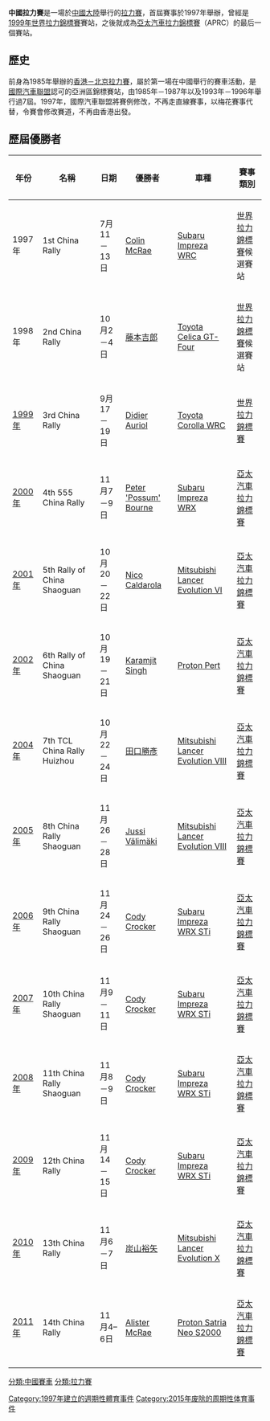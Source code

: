 {{unreferenced|time=2018-05-21T13:52:29+00:00}}
'''中國拉力賽'''是一場於[[中國大陸|中國大陸]]舉行的[[拉力賽|拉力賽]]，首屆賽事於1997年舉辦，曾經是[[1999年世界拉力錦標賽|1999年世界拉力錦標賽]]賽站，之後就成為[[亞太汽車拉力錦標賽|亞太汽車拉力錦標賽]]（APRC）的最后一個賽站。

==歷史==
前身為1985年舉辦的[[港京拉力賽|香港－北京拉力賽]]，屬於第一場在中國舉行的賽車活動，是[[國際汽車聯盟|國際汽車聯盟]]認可的亞洲區錦標賽站，由1985年－1987年以及1993年－1996年舉行過7屆。1997年，國際汽車聯盟將賽例修改，不再走直線賽事，以梅花賽事代替，令賽會修改賽道，不再由香港出發。

==歷屆優勝者==
{|class="wikitable"
|-
!年份!!名稱!!日期!!優勝者!!車種!!賽事類別
|-
| 1997年
| 1st China Rally 
| 7月11－13日
| {{Flagicon|GBR}} [[Colin_McRae|Colin McRae]]
| [[Subaru_Impreza_WRC|Subaru Impreza WRC]] 
| [[世界拉力錦標賽|世界拉力錦標賽]]候選賽站
|-
| 1998年
| 2nd China Rally 
| 10月2－4日
| {{Flagicon|JPN}} [[藤本吉郎|藤本吉郎]]
| [[Toyota_Celica_GT-Four|Toyota Celica GT-Four]] 
| [[世界拉力錦標賽|世界拉力錦標賽]]候選賽站
|-
| [[1999年世界拉力錦標賽|1999年]]
| 3rd China Rally 
| 9月17－19日
| {{Flagicon|FRA}} [[Didier_Auriol|Didier Auriol]]
| [[Toyota_Corolla_WRC|Toyota Corolla WRC]]
| [[世界拉力錦標賽|世界拉力錦標賽]]
|-
| [[2000年亞太汽車拉力錦標賽|2000年]]
| 4th 555 China Rally 
| 11月7－9日
| {{Flagicon|NZL}} [[Peter_'Possum'_Bourne|Peter 'Possum' Bourne]]
| [[Subaru_Impreza_WRX|Subaru Impreza WRX]]
| [[亞太汽車拉力錦標賽|亞太汽車拉力錦標賽]]
|-
| [[2001年亞太汽車拉力錦標賽|2001年]]
| 5th Rally of China Shaoguan
| 10月20－22日
| {{Flagicon|ITA}} [[Nico_Caldarola|Nico Caldarola]]
| [[Mitsubishi_Lancer_Evolution_VI|Mitsubishi Lancer Evolution VI]] 
| [[亞太汽車拉力錦標賽|亞太汽車拉力錦標賽]]
|-
| [[2002年亞太汽車拉力錦標賽|2002年]]
| 6th Rally of China Shaoguan 
| 10月19－21日
| {{Flagicon|MAS}} [[Karamjit_Singh|Karamjit Singh]]
| [[Proton_Pert|Proton Pert]] 
| [[亞太汽車拉力錦標賽|亞太汽車拉力錦標賽]]
|-
| [[2004年亞太汽車拉力錦標賽|2004年]]
| 7th TCL China Rally Huizhou 
| 10月22－24日
| {{Flagicon|JPN}} [[田口勝彥|田口勝彥]]
| [[Mitsubishi_Lancer_Evolution_VIII|Mitsubishi Lancer Evolution VIII]]
| [[亞太汽車拉力錦標賽|亞太汽車拉力錦標賽]]
|-
| [[2005年亞太汽車拉力錦標賽|2005年]]
| 8th China Rally Shaoguan
| 11月26－28日
| {{Flagicon|FIN}} [[Jussi_Välimäki|Jussi Välimäki]]
| [[Mitsubishi_Lancer_Evolution_VIII|Mitsubishi Lancer Evolution VIII]]
| [[亞太汽車拉力錦標賽|亞太汽車拉力錦標賽]]
|-
| [[2006年亞太汽車拉力錦標賽|2006年]]
| 9th China Rally Shaoguan
| 11月24－26日
| {{Flagicon|AUS}} [[Cody_Crocker|Cody Crocker]]
| [[Subaru_Impreza_WRX_STi|Subaru Impreza WRX STi]]
| [[亞太汽車拉力錦標賽|亞太汽車拉力錦標賽]]
|-
| [[2007年亞太汽車拉力錦標賽|2007年]]
| 10th China Rally Shaoguan
| 11月9－11日
| {{Flagicon|AUS}} [[Cody_Crocker|Cody Crocker]]
| [[Subaru_Impreza_WRX_STi|Subaru Impreza WRX STi]]
| [[亞太汽車拉力錦標賽|亞太汽車拉力錦標賽]]
|-
| [[2008年亞太汽車拉力錦標賽|2008年]]
| 11th China Rally Shaoguan
| 11月8－9日
| {{Flagicon|AUS}} [[Cody_Crocker|Cody Crocker]]
| [[Subaru_Impreza_WRX_STi|Subaru Impreza WRX STi]]
| [[亞太汽車拉力錦標賽|亞太汽車拉力錦標賽]]
|-
| [[2009年亞太汽車拉力錦標賽|2009年]]
| 12th China Rally
| 11月14－15日
| {{Flagicon|AUS}} [[Cody_Crocker|Cody Crocker]]
| [[Subaru_Impreza_WRX_STi|Subaru Impreza WRX STi]]
| [[亞太汽車拉力錦標賽|亞太汽車拉力錦標賽]]
|-
| [[2010年亞太汽車拉力錦標賽|2010年]]
| 13th China Rally
| 11月6－7日
| {{Flagicon|JPN}} [[炭山裕矢|炭山裕矢]]
| [[Mitsubishi_Lancer_Evolution_X|Mitsubishi Lancer Evolution X]]
| [[亞太汽車拉力錦標賽|亞太汽車拉力錦標賽]]
|-
| [[2011年亞太汽車拉力錦標賽|2011年]]
| 14th China Rally
| 11月4–6日
| {{flagicon|GBR}} [[Alister_McRae|Alister McRae]]
| [[Proton_Satria|Proton Satria Neo S2000]]
| [[亞太汽車拉力錦標賽|亞太汽車拉力錦標賽]]
|}

{{DEFAULTSORT:Rally China}}
[[Category:1997年建立的週期性體育事件|Category:1997年建立的週期性體育事件]]
[[Category:2015年废除的周期性体育事件|Category:2015年废除的周期性体育事件]]
[[分類:中國賽車|分類:中國賽車]]
[[分類:拉力賽|分類:拉力賽]]